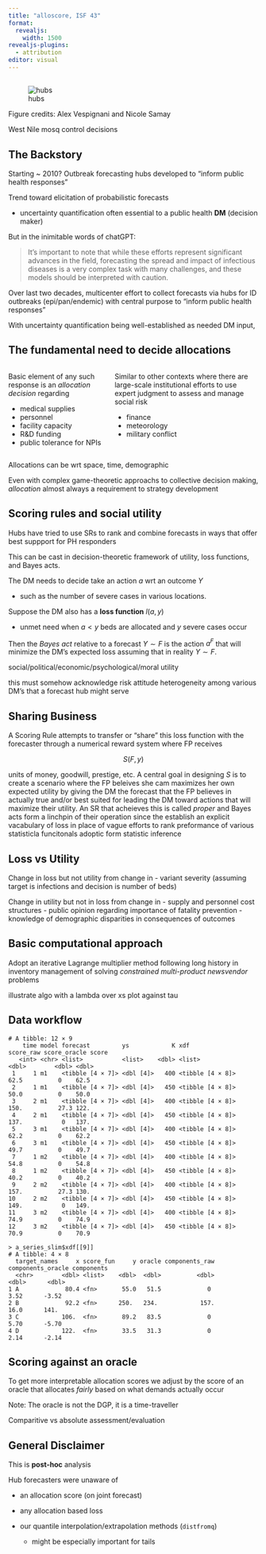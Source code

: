 ```yaml
---
title: "alloscore, ISF 43"
format:
  revealjs: 
    width: 1500
revealjs-plugins:
  - attribution
editor: visual
---
```


## {.nostretch}

![hubs](hub_timeline.png){}

::: {.attribution}
Figure credits: Alex Vespignani and Nicole Samay
:::

::: notes
West Nile mosq control decisions
:::

## The Backstory

Starting \~ 2010? Outbreak forecasting hubs developed to "inform public health responses"

Trend toward elicitation of probabilistic forecasts

-   uncertainty quantification often essential to a public health **DM** (decision maker)

But in the inimitable words of chatGPT:

> It's important to note that while these efforts represent significant advances in the field, forecasting the spread and impact of infectious diseases is a very complex task with many challenges, and these models should be interpreted with caution.

::: notes
Over last two decades, multicenter effort to collect forecasts via hubs for ID outbreaks (epi/pan/endemic) with central purpose to "inform public health responses"

With uncertainty quantification being well-established as needed DM input,
:::

## The fundamental need to decide allocations

::: columns
::: {.column width="40%"}
Basic element of any such response is an *allocation decision* regarding

-   medical supplies
-   personnel
-   facility capacity
-   R&D funding
-   public tolerance for NPIs
:::

::: {.column width="60%"}
Similar to other contexts where there are large-scale institutional efforts to use expert judgment to assess and manage social risk

-   finance
-   meteorology
-   military conflict
:::
:::

::: notes
Allocations can be wrt space, time, demographic

Even with complex game-theoretic approachs to collective decision making, *allocation* almost always a requirement to strategy development
:::

## Scoring rules and social utility

Hubs have tried to use SRs to rank and combine forecasts in ways that offer best suppport for PH responders

This can be cast in decision-theoretic framework of utility, loss functions, and Bayes acts.

The DM needs to decide take an action $a$ wrt an outcome $Y$

-   such as the number of severe cases in various locations.

Suppose the DM also has a **loss function** $l(a,y)$

-   unmet need when $a < y$ beds are allocated and $y$ severe cases occur

Then the *Bayes act* relative to a forecast $Y \sim F$ is the action $a^F$ that will minimize the DM's expected loss assuming that in reality $Y \sim F$.

::: notes
social/political/economic/psychological/moral utility

this must somehow acknowledge risk attitude heterogeneity among various DM's that a forecast hub might serve
:::

## Sharing Business

A Scoring Rule attempts to transfer or "share" this loss function with the forecaster through a numerical reward system where FP receives

$$
S(F,y)
$$

units of money, goodwill, prestige, etc. A central goal in designing $S$ is to create a scenario where the FP beleives she cam maximizes her own expected utility by giving the DM the forecast that the FP believes in actually true and/or best suited for leading the DM toward actions that will maximize their utility. An SR that acheieves this is called *proper* and Bayes acts form a linchpin of their operation since the establish an explicit vacabulary of loss in place of vague efforts to rank preformance of various statisticla funcitonals adoptic form statistic inference

## Loss vs Utility

Change in loss but not utility from change in - variant severity (assuming target is infections and decision is number of beds)

Change in utility but not in loss from change in - supply and personnel cost structures - public opinion regarding importance of fatality prevention - knowledge of demographic disparities in consequences of outcomes

## Basic computational approach

Adopt an iterative Lagrange multiplier method following long history in inventory management of solving *constrained multi-product newsvendor* problems

illustrate algo with a lambda over xs plot against tau

## Data workflow

```
# A tibble: 12 × 9
    time model forecast         ys            K xdf              score_raw score_oracle score
   <int> <chr> <list>           <list>    <dbl> <list>               <dbl>        <dbl> <dbl>
 1     1 m1    <tibble [4 × 7]> <dbl [4]>   400 <tibble [4 × 8]>      62.5          0    62.5
 2     1 m1    <tibble [4 × 7]> <dbl [4]>   450 <tibble [4 × 8]>      50.0          0    50.0
 3     2 m1    <tibble [4 × 7]> <dbl [4]>   400 <tibble [4 × 8]>     150.          27.3 122. 
 4     2 m1    <tibble [4 × 7]> <dbl [4]>   450 <tibble [4 × 8]>     137.           0   137. 
 5     3 m1    <tibble [4 × 7]> <dbl [4]>   400 <tibble [4 × 8]>      62.2          0    62.2
 6     3 m1    <tibble [4 × 7]> <dbl [4]>   450 <tibble [4 × 8]>      49.7          0    49.7
 7     1 m2    <tibble [4 × 7]> <dbl [4]>   400 <tibble [4 × 8]>      54.8          0    54.8
 8     1 m2    <tibble [4 × 7]> <dbl [4]>   450 <tibble [4 × 8]>      40.2          0    40.2
 9     2 m2    <tibble [4 × 7]> <dbl [4]>   400 <tibble [4 × 8]>     157.          27.3 130. 
10     2 m2    <tibble [4 × 7]> <dbl [4]>   450 <tibble [4 × 8]>     149.           0   149. 
11     3 m2    <tibble [4 × 7]> <dbl [4]>   400 <tibble [4 × 8]>      74.9          0    74.9
12     3 m2    <tibble [4 × 7]> <dbl [4]>   450 <tibble [4 × 8]>      70.9          0    70.9
```

```
> a_series_slim$xdf[[9]]
# A tibble: 4 × 8
  target_names     x score_fun     y oracle components_raw components_oracle components
  <chr>        <dbl> <list>    <dbl>  <dbl>          <dbl>             <dbl>      <dbl>
1 A             80.4 <fn>       55.0   51.5             0               3.52      -3.52
2 B             92.2 <fn>      250.   234.            157.             16.0      141.  
3 C            106.  <fn>       89.2   83.5             0               5.70      -5.70
4 D            122.  <fn>       33.5   31.3             0               2.14      -2.14
```

## Scoring against an oracle

To get more interpretable allocation scores we adjust by the score of an oracle that allocates *fairly* based on what demands actually occur

Note: The oracle is not the DGP, it is a time-traveller

Comparitive vs absolute assessment/evaluation

## General Disclaimer

This is **post-hoc** analysis

Hub forecasters were unaware of

- an allocation score (on joint forecast)
- any allocation based loss
- our quantile interpolation/extrapolation methods (`distfromq`)

  - might be especially important for tails









